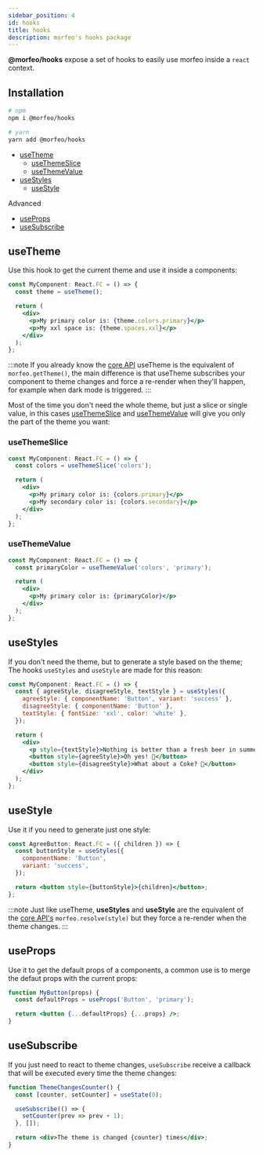 ```yaml
---
sidebar_position: 4
id: hooks
title: hooks
description: morfeo's hooks package
---
```


**@morfeo/hooks** expose a set of hooks to easily use morfeo inside a `react` context.

## Installation

```bash
# npm
npm i @morfeo/hooks

# yarn
yarn add @morfeo/hooks
```

- [useTheme](#usetheme)
  - [useThemeSlice](#usethemeslice)
  - [useThemeValue](#usethemevalue)
- [useStyles](#usestyles)
  - [useStyle](#usestyle)

Advanced

- [useProps](#useprops)
- [useSubscribe](#usesubscribe)

## useTheme

Use this hook to get the current theme and use it inside a components:

```jsx
const MyComponent: React.FC = () => {
  const theme = useTheme();

  return (
    <div>
      <p>My primary color is: {theme.colors.primary}</p>
      <p>My xxl space is: {theme.spaces.xxl}</p>
    </div>
  );
};
```

:::note
If you already know the [core API](./core) useTheme is the equivalent of `morfeo.getTheme()`, the main difference is that useTheme subscribes your component to theme changes and force a re-render when they'll happen, for example when dark mode is triggered.
:::

Most of the time you don't need the whole theme, but just a slice or single value, in this cases [useThemeSlice](#useThemeSlice) and [useThemeValue](#useThemeValue) will give you only the part of the theme you want:

### useThemeSlice

```jsx
const MyComponent: React.FC = () => {
  const colors = useThemeSlice('colors');

  return (
    <div>
      <p>My primary color is: {colors.primary}</p>
      <p>My secondary color is: {colors.secondary}</p>
    </div>
  );
};
```

### useThemeValue

```jsx
const MyComponent: React.FC = () => {
  const primaryColor = useThemeValue('colors', 'primary');

  return (
    <div>
      <p>My primary color is: {primaryColor}</p>
    </div>
  );
};
```

## useStyles

If you don't need the theme, but to generate a style based on the theme; The hooks `useStyles` and `useStyle` are made for this reason:

```jsx
const MyComponent: React.FC = () => {
  const { agreeStyle, disagreeStyle, textStyle } = useStyles({
    agreeStyle: { componentName: 'Button', variant: 'success' },
    disagreeStyle: { componentName: 'Button' },
    textStyle: { fontSize: 'xxl', color: 'white' },
  });

  return (
    <div>
      <p style={textStyle}>Nothing is better than a fresh beer in summer 🍺</p>
      <button style={agreeStyle}>Oh yes! 🍻</button>
      <button style={disagreeStyle}>What about a Coke? 🥤</button>
    </div>
  );
};
```

## useStyle

Use it if you need to generate just one style:

```jsx
const AgreeButton: React.FC = ({ children }) => {
  const buttonStyle = useStyles({
    componentName: 'Button',
    variant: 'success',
  });

  return <button style={buttonStyle}>{children}</button>;
};
```

:::note
Just like useTheme, **useStyles** and **useStyle** are the equivalent of the [core API's](./core) `morfeo.resolve(style)`
but they force a re-render when the theme changes.
:::

## useProps

Use it to get the default props of a components, a common use is to merge the defaut props with the current props:

```jsx
function MyButton(props) {
  const defaultProps = useProps('Button', 'primary');

  return <button {...defaultProps} {...props} />;
}
```

## useSubscribe

If you just need to react to theme changes, `useSubscribe` receive a callback that will be executed every time the theme changes:

```jsx
function ThemeChangesCounter() {
  const [counter, setCounter] = useState(0);

  useSubscribe(() => {
    setCounter(prev => prev + 1);
  }, []);

  return <div>The theme is changed {counter} times</div>;
}
```
